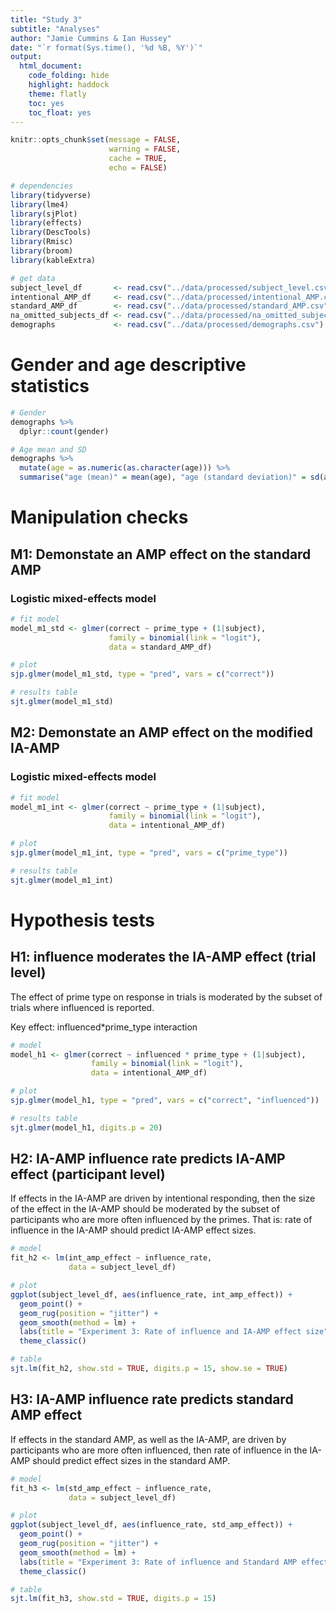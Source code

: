 ```yaml
---
title: "Study 3"
subtitle: "Analyses"
author: "Jamie Cummins & Ian Hussey"
date: "`r format(Sys.time(), '%d %B, %Y')`"
output:
  html_document:
    code_folding: hide
    highlight: haddock
    theme: flatly
    toc: yes
    toc_float: yes
---
```


```r

knitr::opts_chunk$set(message = FALSE, 
                      warning = FALSE, 
                      cache = TRUE,
                      echo = FALSE)

```

```r

# dependencies
library(tidyverse)
library(lme4)
library(sjPlot)
library(effects)
library(DescTools)
library(Rmisc)
library(broom)
library(kableExtra)

# get data
subject_level_df       <- read.csv("../data/processed/subject_level.csv")
intentional_AMP_df     <- read.csv("../data/processed/intentional_AMP.csv")
standard_AMP_df        <- read.csv("../data/processed/standard_AMP.csv")
na_omitted_subjects_df <- read.csv("../data/processed/na_omitted_subjects.csv")
demographs             <- read.csv("../data/processed/demographs.csv")

```

# Gender and age descriptive statistics

```r
# Gender
demographs %>%
  dplyr::count(gender)

# Age mean and SD
demographs %>%
  mutate(age = as.numeric(as.character(age))) %>%
  summarise("age (mean)" = mean(age), "age (standard deviation)" = sd(age))
```
# Manipulation checks

## M1: Demonstate an AMP effect on the standard AMP

### Logistic mixed-effects model

```r

# fit model
model_m1_std <- glmer(correct ~ prime_type + (1|subject), 
                      family = binomial(link = "logit"),
                      data = standard_AMP_df)

# plot
sjp.glmer(model_m1_std, type = "pred", vars = c("correct"))

# results table
sjt.glmer(model_m1_std)

```

## M2: Demonstate an AMP effect on the modified IA-AMP

### Logistic mixed-effects model

```r

# fit model
model_m1_int <- glmer(correct ~ prime_type + (1|subject), 
                      family = binomial(link = "logit"),
                      data = intentional_AMP_df)

# plot
sjp.glmer(model_m1_int, type = "pred", vars = c("prime_type"))

# results table
sjt.glmer(model_m1_int)

```

# Hypothesis tests

## H1: influence moderates the IA-AMP effect (trial level)

The effect of prime type on response in trials is moderated by the subset of trials where influenced is reported.

Key effect: influenced*prime_type interaction

```r

# model
model_h1 <- glmer(correct ~ influenced * prime_type + (1|subject), 
                  family = binomial(link = "logit"),
                  data = intentional_AMP_df)

# plot
sjp.glmer(model_h1, type = "pred", vars = c("correct", "influenced"))

# results table
sjt.glmer(model_h1, digits.p = 20)

```

## H2: IA-AMP influence rate predicts IA-AMP effect (participant level)

If effects in the IA-AMP are driven by intentional responding, then the size of the effect in the IA-AMP should be moderated by the subset of participants who are more often influenced by the primes. 
That is: rate of influence in the IA-AMP should predict IA-AMP effect sizes.

```r

# model
fit_h2 <- lm(int_amp_effect ~ influence_rate, 
             data = subject_level_df)

# plot
ggplot(subject_level_df, aes(influence_rate, int_amp_effect)) + 
  geom_point() +
  geom_rug(position = "jitter") +
  geom_smooth(method = lm) +
  labs(title = "Experiment 3: Rate of influence and IA-AMP effect size", x = "Rate of influence", y = "IA-AMP effect size") +
  theme_classic()

# table
sjt.lm(fit_h2, show.std = TRUE, digits.p = 15, show.se = TRUE)

```

## H3: IA-AMP influence rate predicts standard AMP effect

If effects in the standard AMP, as well as the IA-AMP, are driven by participants who are more often influenced, then rate of influence in the IA-AMP should predict effect sizes in the standard AMP. 

```r

# model
fit_h3 <- lm(std_amp_effect ~ influence_rate, 
             data = subject_level_df)

# plot
ggplot(subject_level_df, aes(influence_rate, std_amp_effect)) + 
  geom_point() +
  geom_rug(position = "jitter") +
  geom_smooth(method = lm) +
  labs(title = "Experiment 3: Rate of influence and Standard AMP effect size", x = "Rate of influence", y = "Standard AMP effect size") +
  theme_classic()

# table
sjt.lm(fit_h3, show.std = TRUE, digits.p = 15)

```
